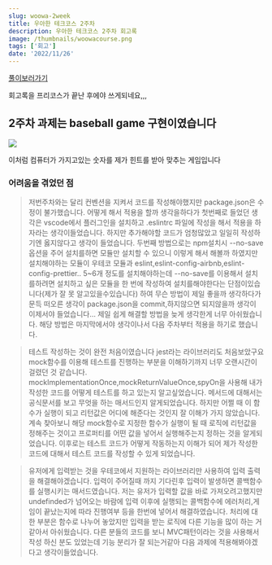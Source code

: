 ```yaml
---
slug: woowa-2week
title: 우아한 테크코스 2주차
description: 우아한 테크코스 2주차 회고록
image: /thumbnails/woowacourse.png
tags: ['회고']
date: '2022/11/26'
---
```


[풀이보러가기](https://github.com/Ryong-E/javascript-baseball)

회고록을 프리코스가 끝난 후에야 쓰게되네요,,,

## 2주차 과제는 baseball game 구현이였습니다

![](https://velog.velcdn.com/images/ryong-e/post/ff0aba48-6f60-4b3e-bb92-8e3ba31ce624/image.png)

이처럼 컴퓨터가 가지고있는 숫자를 제가 힌트를 받아 맞추는 게임입니다

### 어려움을 겪었던 점

> 저번주차와는 달리 컨벤션을 지켜서 코드를 작성해야했지만 package.json은 수정이 불가했습니다.
> 어떻게 해서 적용을 할까 생각을하다가
> 첫번째로 들었던 생각은 vscode에서 플러그인을 설치하고 .eslintrc 파일에 작성을 해서 적용을 하자라는 생각이들었습니다.
> 하지만 추가해야할 코드가 엄청많았고 일일히 작성하기엔 옳지않다고 생각이 들었습니다.
> 두번째 방법으로는 npm설치시 --no-save옵션을 주어 설치를하면 모듈만 설치할 수 있으니 이렇게 해서 해볼까 하였지만
> 설치해야하는 모듈이 우테코 모듈과 eslint,eslint-config-airbnb,eslint-config-prettier.. 5~6개 정도를 설치해야하는데
> --no-save를 이용해서 설치를하려면 설치하고 싶은 모듈을 한 번에 작성하여 설치를해야한다는 단점이있습니다(제가 잘 못 알고있을수있습니다)
> 하여 무슨 방법이 제일 좋을까 생각하다가 문득 떠오른 생각이 package.json을 commit,하지않으면 되지않을까 생각이 이제서야 들었습니다...
> 제일 쉽게 해결할 방법을 늦게 생각한게 너무 아쉬웠습니다.
> 해당 방법은 마지막에서야 생각이나서 다음 주차부터 적용을 하기로 했습니다.

> 테스트 작성하는 것이 완전 처음이였습니다 jest라는 라이브러리도 처음보았구요
> mock함수를 이용해 테스트를 진행하는 부분을 이해하기까지 너무 오랜시간이 걸렸던 것 같습니다.
> mockImplementationOnce,mockReturnValueOnce,spyOn을 사용해 내가 작성한 코드를 어떻게 테스트를 하고 있는지 알고싶었습니다.
> 메서드에 대해서는 공식문서를 보고 무엇을 하는 매서드인지 알게되었습니다.
> 하지만 어쩔 때 이 함수가 실행이 되고 리턴값은 어디에 해준다는 것인지 잘 이해가 가지 않았습니다.
> 계속 찾아보니 해당 mock함수로 지정한 함수가 실행이 될 때 로직에 리턴값을 정해주는 것이고 프로퍼티를 어떤 값을 넣어서 실행해주는지 정하는 것을 알게되었습니다.
> 이후로는 테스트 코드가 어떻게 작동하는지 이해가 되어 제가 작성한 코드에 대해서 테스트 코드를 작성할 수 있게 되었습니다.

> 유저에게 입력받는 것을 우테코에서 지원하는 라이브러리만 사용하여 입력 출력을 해결해야겠습니다.
> 입력이 주어질때 까지 기다린후 입력이 발생하면 콜백함수를 실행시키는 매서드였습니다.
> 저는 유저가 입력할 값을 바로 가져오려고했지만 undefinded가 넘어오는 바람에
> 입력 이후에 실행되는 콜백함수에 에러처리,게임이 끝났는지에 따라 진행여부 등을 한번에 넣어서 해결하였습니다.
> 처리에 대한 부분은 함수로 나누어 놓았지만 입력을 받는 로직에 다른 기능을 많이 하는 거 같아서 아쉬웠습니다.
> 다른 분들의 코드를 보니 MVC패턴이라는 것을 사용해서 작성 하신 분도 있었는데 기능 분리가 잘 되는거같아 다음 과제에 적용해봐야겠다고 생각이들었습니다.
